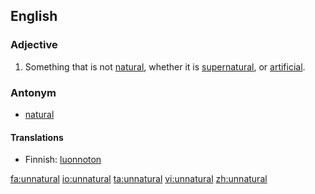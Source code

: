==English==

===Adjective===
#Something that is not [[natural]], whether it is [[supernatural]], or [[artificial]].

===Antonym===
*[[natural]]

====Translations====
{{top}}<!--languages from A to I go here-->
*Finnish: [[luonnoton]]
{{mid}}<!--languages from J to Z go here-->
{{bottom}}

[[fa:unnatural]]
[[io:unnatural]]
[[ta:unnatural]]
[[vi:unnatural]]
[[zh:unnatural]]